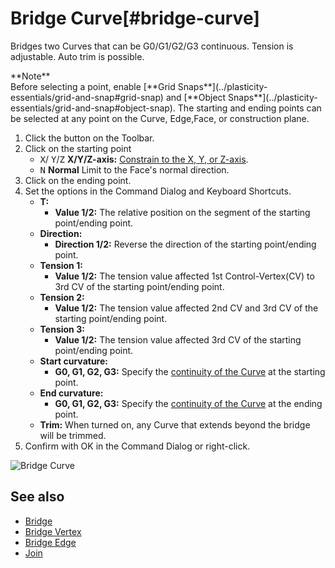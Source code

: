 
# Bridge Curve[#bridge-curve]

<Reference shortcut="" command="Bridge Curve" button="" />

Bridges two Curves that can be G0/G1/G2/G3 continuous. Tension is adjustable. Auto trim is possible.

<Callout emoji="❗">
    **Note**<br />
Before selecting a point, enable [**Grid Snaps**](../plasticity-essentials/grid-and-snap#grid-snap) and [**Object Snaps**](../plasticity-essentials/grid-and-snap#object-snap).
</Callout>
<Callout type="info" emoji="ℹ️">
The starting and ending points can be selected at any point on the  Curve, Edge,Face, or construction plane.
</Callout>

1. Click the button <ButtonIcon type="button-bridge-curve" /> on the Toolbar.
2. Click on the starting point
   - <kbd>X</kbd>/ <kbd>Y</kbd>/<kbd>Z</kbd> **X/Y/Z-axis:** [Constrain to the X, Y, or Z-axis](./sketching-essentials#constrain-to-an-axis).
   - <kbd>N</kbd> **Normal** Limit to the Face's normal direction.  
3. Click on the ending point.  
4. Set the options in the Command Dialog and Keyboard Shortcuts.
     - **T:**
          - **Value 1/2:** The relative position on the segment of the starting point/ending point.
     - **Direction:** 
          - **Direction 1/2:** Reverse the direction of the starting point/ending point.
     - **Tension 1:**
          - **Value 1/2:** The tension value affected 1st Control-Vertex(CV) to 3rd CV of the starting point/ending point.
     - **Tension 2:**
          - **Value 1/2:** The tension value affected 2nd CV and 3rd CV of the starting point/ending point.
     - **Tension 3:**
          - **Value 1/2:** The tension value affected 3rd CV of the starting point/ending point.
     - **Start curvature:**
          - **G0, G1, G2, G3:** Specify the [continuity of the  Curve](../cad-essentials/continuity-curve-and-surface) at the starting point.
     -  **End curvature:**
          - **G0, G1, G2, G3:** Specify the [continuity of the  Curve](../cad-essentials/continuity-curve-and-surface) at the ending point.      
   - **Trim:** When turned on, any Curve that extends beyond the bridge will be trimmed.
5. Confirm with OK in the Command Dialog or right-click.

![Bridge Curve](/img/bridge-curve.gif)

## See also
- [Bridge](./bridge)
- [Bridge Vertex](./bridge-vertex)
- [Bridge Edge](./bridge-edge)
- [Join](./join)